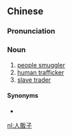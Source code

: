 {{also|人贩子}}
==Chinese==
{{zh-forms|s=人贩子|type=12}}

===Pronunciation===
{{zh-pron
|m=rénfànzi
|cat=n
}}

===Noun===
{{zh-noun}}

# [[people smuggler]]
# [[human trafficker]]
# [[slave trader]]

====Synonyms====
* {{zh-l|蛇頭}}

[[nl:人販子]]